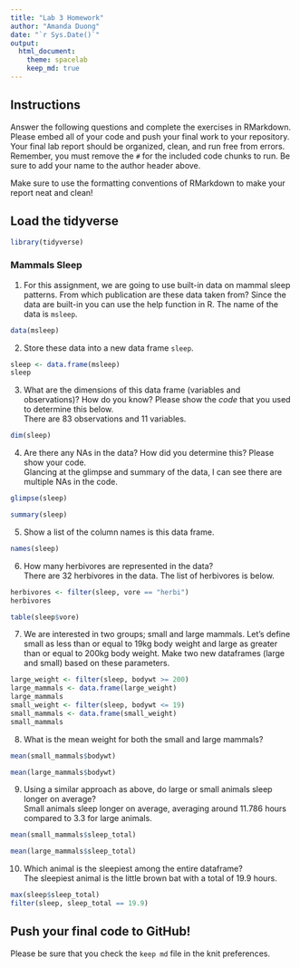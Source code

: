 ```yaml
---
title: "Lab 3 Homework"
author: "Amanda Duong"
date: "`r Sys.Date()`"
output:
  html_document: 
    theme: spacelab
    keep_md: true
---
```


## Instructions
Answer the following questions and complete the exercises in RMarkdown. Please embed all of your code and push your final work to your repository. Your final lab report should be organized, clean, and run free from errors. Remember, you must remove the `#` for the included code chunks to run. Be sure to add your name to the author header above.  

Make sure to use the formatting conventions of RMarkdown to make your report neat and clean!  

## Load the tidyverse
```r
library(tidyverse)
```

### Mammals Sleep  
1. For this assignment, we are going to use built-in data on mammal sleep patterns. From which publication are these data taken from? Since the data are built-in you can use the help function in R. The name of the data is `msleep`.  
```r
data(msleep)
```

2. Store these data into a new data frame `sleep`.  
```r
sleep <- data.frame(msleep)
sleep
```

3. What are the dimensions of this data frame (variables and observations)? How do you know? Please show the *code* that you used to determine this below.  
There are 83 observations and 11 variables.
```r
dim(sleep)
```

4. Are there any NAs in the data? How did you determine this? Please show your code.  
Glancing at the glimpse and summary of the data, I can see there are multiple NAs in the code.
```r
glimpse(sleep)
```
```r
summary(sleep)
```

5. Show a list of the column names is this data frame.
```r
names(sleep)
```

6. How many herbivores are represented in the data?   
There are 32 herbivores in the data. The list of herbivores is below. 
```r
herbivores <- filter(sleep, vore == "herbi")
herbivores
```
```r
table(sleep$vore)
```

7. We are interested in two groups; small and large mammals. Let's define small as less than or equal to 19kg body weight and large as greater than or equal to 200kg body weight. Make two new dataframes (large and small) based on these parameters.
```r
large_weight <- filter(sleep, bodywt >= 200)
large_mammals <- data.frame(large_weight)
large_mammals
small_weight <- filter(sleep, bodywt <= 19)
small_mammals <- data.frame(small_weight)
small_mammals
```

8. What is the mean weight for both the small and large mammals?
```r
mean(small_mammals$bodywt)
```

```r
mean(large_mammals$bodywt)
```

9. Using a similar approach as above, do large or small animals sleep longer on average?   
Small animals sleep longer on average, averaging around 11.786 hours compared to 3.3 for large animals. 
```r
mean(small_mammals$sleep_total)
```
```r
mean(large_mammals$sleep_total)
```

10. Which animal is the sleepiest among the entire dataframe?  
The sleepiest animal is the little brown bat with a total of 19.9 hours. 
```r
max(sleep$sleep_total)
filter(sleep, sleep_total == 19.9)
```

## Push your final code to GitHub!
Please be sure that you check the `keep md` file in the knit preferences.   